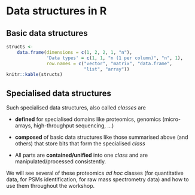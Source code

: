 # Data structures in R

## Basic data structures


```r
structs <-
    data.frame(dimensions = c(1, 2, 2, 1, "n"),
               'Data types' = c(1, 1, "n (1 per column)", "n", 1),
               row.names = c("vector", "matrix", "data.frame",
                             "list", "array"))
knitr::kable(structs)
```

## Specialised data structures

Such specialised data structures, also called *classes* are

- **defined** for specialised domains like proteomics, genomics
  (micro-arrays, high-throughput sequencing, ...)

- **composed** of basic data structures like those summarised above (and
  others) that store bits that form the specialised *class*
  
- All parts are **contained/unified** into one *class* and are
  manipulated/processed consistently.

We will see several of these proteomics *ad hoc* classes (for
quantitative data, for PSMs identification, for raw mass spectrometry
data) and how to use them throughout the workshop.

